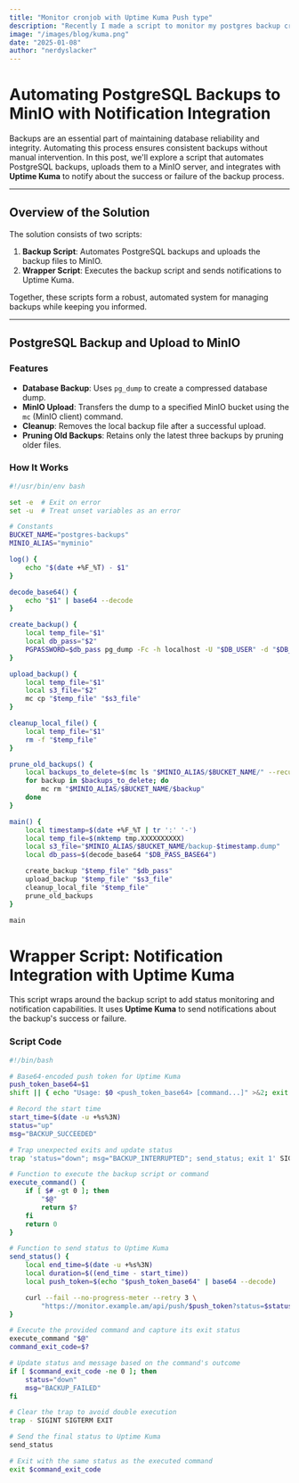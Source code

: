 ```yaml
---
title: "Monitor cronjob with Uptime Kuma Push type"
description: "Recently I made a script to monitor my postgres backup cronjob and show the status in Uptime Kuma dashboard"
image: "/images/blog/kuma.png"
date: "2025-01-08"
author: "nerdyslacker"
---
```


# Automating PostgreSQL Backups to MinIO with Notification Integration

Backups are an essential part of maintaining database reliability and integrity. Automating this process ensures consistent backups without manual intervention. In this post, we'll explore a script that automates PostgreSQL backups, uploads them to a MinIO server, and integrates with **Uptime Kuma** to notify about the success or failure of the backup process.

---

## **Overview of the Solution**

The solution consists of two scripts:
1. **Backup Script**: Automates PostgreSQL backups and uploads the backup files to MinIO.
2. **Wrapper Script**: Executes the backup script and sends notifications to Uptime Kuma.

Together, these scripts form a robust, automated system for managing backups while keeping you informed.

---

## **PostgreSQL Backup and Upload to MinIO**

### **Features**
- **Database Backup**: Uses `pg_dump` to create a compressed database dump.
- **MinIO Upload**: Transfers the dump to a specified MinIO bucket using the `mc` (MinIO client) command.
- **Cleanup**: Removes the local backup file after a successful upload.
- **Pruning Old Backups**: Retains only the latest three backups by pruning older files.

### **How It Works**
```bash
#!/usr/bin/env bash

set -e  # Exit on error
set -u  # Treat unset variables as an error

# Constants
BUCKET_NAME="postgres-backups"
MINIO_ALIAS="myminio"

log() {
    echo "$(date +%F_%T) - $1"
}

decode_base64() {
    echo "$1" | base64 --decode
}

create_backup() {
    local temp_file="$1"
    local db_pass="$2"
    PGPASSWORD=$db_pass pg_dump -Fc -h localhost -U "$DB_USER" -d "$DB_NAME" > "$temp_file"
}

upload_backup() {
    local temp_file="$1"
    local s3_file="$2"
    mc cp "$temp_file" "$s3_file"
}

cleanup_local_file() {
    local temp_file="$1"
    rm -f "$temp_file"
}

prune_old_backups() {
    local backups_to_delete=$(mc ls "$MINIO_ALIAS/$BUCKET_NAME/" --recursive | sort -r | tail -n +4 | awk '{print $NF}')
    for backup in $backups_to_delete; do
        mc rm "$MINIO_ALIAS/$BUCKET_NAME/$backup"
    done
}

main() {
    local timestamp=$(date +%F_%T | tr ':' '-')
    local temp_file=$(mktemp tmp.XXXXXXXXXX)
    local s3_file="$MINIO_ALIAS/$BUCKET_NAME/backup-$timestamp.dump"
    local db_pass=$(decode_base64 "$DB_PASS_BASE64")

    create_backup "$temp_file" "$db_pass"
    upload_backup "$temp_file" "$s3_file"
    cleanup_local_file "$temp_file"
    prune_old_backups
}

main
```

# Wrapper Script: Notification Integration with Uptime Kuma

This script wraps around the backup script to add status monitoring and notification capabilities. It uses **Uptime Kuma** to send notifications about the backup's success or failure.

### **Script Code**
```bash
#!/bin/bash

# Base64-encoded push token for Uptime Kuma
push_token_base64=$1
shift || { echo "Usage: $0 <push_token_base64> [command...]" >&2; exit 1; }

# Record the start time
start_time=$(date -u +%s%3N)
status="up"
msg="BACKUP_SUCCEEDED"

# Trap unexpected exits and update status
trap 'status="down"; msg="BACKUP_INTERRUPTED"; send_status; exit 1' SIGINT SIGTERM EXIT

# Function to execute the backup script or command
execute_command() {
    if [ $# -gt 0 ]; then
        "$@"
        return $?
    fi
    return 0
}

# Function to send status to Uptime Kuma
send_status() {
    local end_time=$(date -u +%s%3N)
    local duration=$((end_time - start_time))
    local push_token=$(echo "$push_token_base64" | base64 --decode)

    curl --fail --no-progress-meter --retry 3 \
        "https://monitor.example.am/api/push/$push_token?status=$status&msg=$msg&ping=$duration" 2>&1
}

# Execute the provided command and capture its exit status
execute_command "$@"
command_exit_code=$?

# Update status and message based on the command's outcome
if [ $command_exit_code -ne 0 ]; then
    status="down"
    msg="BACKUP_FAILED"
fi

# Clear the trap to avoid double execution
trap - SIGINT SIGTERM EXIT

# Send the final status to Uptime Kuma
send_status

# Exit with the same status as the executed command
exit $command_exit_code
```
